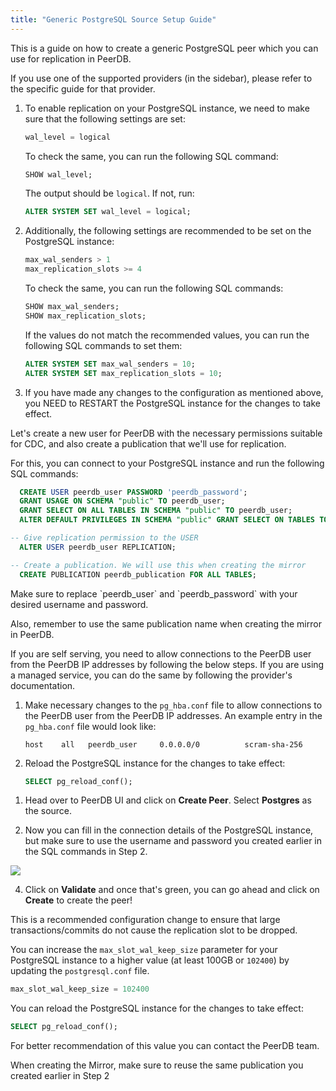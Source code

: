 ```yaml
---
title: "Generic PostgreSQL Source Setup Guide"
---
```


This is a guide on how to create a generic PostgreSQL peer which you can use for replication in PeerDB.

<Info>
If you use one of the supported providers (in the sidebar), please refer to the specific guide for that provider.
</Info>


<Steps titleSize='h2'>

<Step title="Enabling Replication on the Postgres Instance">

1. To enable replication on your PostgreSQL instance, we need to make sure that the following settings are set:

    ```sql
    wal_level = logical
    ```
    To check the same, you can run the following SQL command:
    ```sql
    SHOW wal_level;
    ```

    The output should be `logical`. If not, run:
    ```sql
    ALTER SYSTEM SET wal_level = logical;
    ```

2. Additionally, the following settings are recommended to be set on the PostgreSQL instance:
    ```sql
    max_wal_senders > 1
    max_replication_slots >= 4
    ```
    To check the same, you can run the following SQL commands:
    ```sql
    SHOW max_wal_senders;
    SHOW max_replication_slots;
    ```

    If the values do not match the recommended values, you can run the following SQL commands to set them:
    ```sql
    ALTER SYSTEM SET max_wal_senders = 10;
    ALTER SYSTEM SET max_replication_slots = 10;
    ```
3. If you have made any changes to the configuration as mentioned above, you NEED to RESTART the PostgreSQL instance for the changes to take effect.

</Step>

<Step title='Creating a user with permissions and replication slot'>

Let's create a new user for PeerDB with the necessary permissions suitable for CDC,
and also create a publication that we'll use for replication.

For this, you can connect to your PostgreSQL instance and run the following SQL commands:
```sql
  CREATE USER peerdb_user PASSWORD 'peerdb_password';
  GRANT USAGE ON SCHEMA "public" TO peerdb_user;
  GRANT SELECT ON ALL TABLES IN SCHEMA "public" TO peerdb_user;
  ALTER DEFAULT PRIVILEGES IN SCHEMA "public" GRANT SELECT ON TABLES TO peerdb_user;

-- Give replication permission to the USER
  ALTER USER peerdb_user REPLICATION;

-- Create a publication. We will use this when creating the mirror
  CREATE PUBLICATION peerdb_publication FOR ALL TABLES;
```


<Note>
Make sure to replace `peerdb_user` and `peerdb_password` with your desired username and password.

Also, remember to use the same publication name when creating the mirror in PeerDB.
</Note>

</Step>

<Step title='Enabling connections in pg_hba.conf to the PeerDB User'>

If you are self serving, you need to allow connections to the PeerDB user from the PeerDB IP addresses by following the below steps. If you are using a managed service, you can do the same by following the provider's documentation.

1. Make necessary changes to the `pg_hba.conf` file to allow connections to the PeerDB user from the PeerDB IP addresses. An example entry in the `pg_hba.conf` file would look like:
    ```
    host    all   peerdb_user     0.0.0.0/0          scram-sha-256
    ```

2. Reload the PostgreSQL instance for the changes to take effect:
    ```sql
    SELECT pg_reload_conf();
    ```

</Step>


<Step title='Create the Peer on PeerDB'>


1. Head over to PeerDB UI and click on **Create Peer**. Select **Postgres** as the source.

2. Now you can fill in the connection details of the PostgreSQL instance, but make sure to use the username and password you created earlier in the SQL commands in Step 2.

<Frame caption="Create the PostgreSQL Peer">
<img src="/images/generic-pg-setup/create_peer.jpg" />
</Frame>

4. Click on **Validate** and once that's green, you can go ahead and click on **Create** to create the peer!


</Step>
<Step title='Increase max_slot_wal_keep_size'>
This is a recommended configuration change to ensure that large transactions/commits do not cause the replication slot to be dropped.

You can increase the `max_slot_wal_keep_size` parameter for your PostgreSQL instance to a higher value (at least 100GB or `102400`) by updating the `postgresql.conf` file.

```sql
max_slot_wal_keep_size = 102400
```

You can reload the PostgreSQL instance for the changes to take effect:
```sql
SELECT pg_reload_conf();
```


For better recommendation of this value you can contact the PeerDB team.

</Step>
</Steps>
<Note>
When creating the Mirror, make sure to reuse the same publication you created earlier in Step 2
</Note>